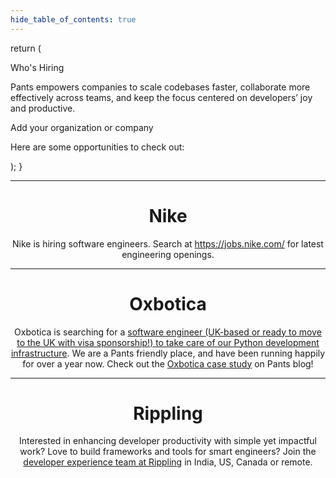 ```yaml
---
hide_table_of_contents: true
---
```



  return (
    <section className="margin-top--lg margin-bottom--lg text--center">
      <Heading as="h1">Who's Hiring</Heading>
      <p>
        Pants empowers companies to scale codebases faster, collaborate more
        effectively across teams, and keep the focus centered on developers’ joy
        and productive.
      </p>
      <div className="margin-top--lg margin-bottom--lg text--center">
        <Link className="button button--primary" to="/404">
          <span>Add your organization or company</span>
        </Link>
      </div>
      <p>Here are some opportunities to check out:</p>
    </section>

);
}

<Header />

---

<div className="text--center">

# Nike

Nike is hiring software engineers. Search at https://jobs.nike.com/ for latest engineering openings.

---

# Oxbotica

Oxbotica is searching for a [software engineer (UK-based or ready to move to the UK with visa sponsorship!) to take care of our Python development infrastructure](https://apply.workable.com/oxbotica/j/E2961524A4/). We are a Pants friendly place, and have been running happily for over a year now. Check out the [Oxbotica case study](https://blog.pantsbuild.org/introducing-pants-to-oxbotica/) on Pants blog!

---

# Rippling

Interested in enhancing developer productivity with simple yet impactful work? Love to build frameworks and tools for smart engineers? Join the [developer experience team at Rippling](https://www.rippling.com/careers) in India, US, Canada or remote.

</div>
